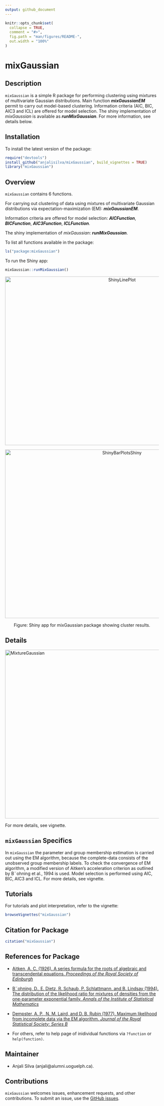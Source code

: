 ```yaml
---
output: github_document
---
```


<!-- README.md is generated from README.Rmd. Please edit that file -->

```r
knitr::opts_chunk$set(
  collapse = TRUE,
  comment = "#>",
  fig.path = "man/figures/README-",
  out.width = "100%"
)
```

# mixGaussian

<!-- badges: start -->
<!-- badges: end -->

## Description
`mixGaussian` is a simple R package for performing clustering using mixtures of multivariate Gaussian distributions. Main function __*mixGaussianEM*__ permit to carry out model-based clustering. Information criteria (AIC, BIC, AIC3 and ICL) are offered for model selection. The shiny implementation of *mixGaussian* is available as __*runMixGaussian*__. For more information, see details below.  


## Installation

To install the latest version of the package:

``` r
require("devtools")
install_github("anjalisilva/mixGaussian", build_vignettes = TRUE)
library("mixGaussian")
```


## Overview

`mixGaussian` contains 6 functions. 

For carrying out clustering of data using mixtures of multivariate Gaussian distributions via expectation-maximization (EM): __*mixGaussianEM*__. 

Information criteria are offered for model selection: __*AICFunction*__, __*BICFunction*__, __*AIC3Function*__, __*ICLFunction*__. 

The shiny implementation of *mixGaussian*: __*runMixGaussian*__. 

To list all functions available in the package: 

``` r
ls("package:mixGaussian")
```

To run the Shiny app:
``` r
mixGaussian::runMixGaussian()
```

<div style="text-align:center"><img src="inst/extdata/ShinyLinePlot.png" alt="ShinyLinePlot" width="750" height="550"/>

<div style="text-align:center"><img src="inst/extdata/ShinyBarPlotsShiny.png" alt="ShinyBarPlotsShiny" width="750" height="550"/>
  
 Figure: Shiny app for mixGaussian package showing cluster results.

<div style="text-align:left">
<div style="text-align:left">


## Details

<div style="text-align:left"><img src="inst/extdata/MixtureGaussian.png" alt="MixtureGaussian" width="750" height="550"/>

<div style="text-align:left">
<div style="text-align:left">

For more details, see vignette.


## `mixGaussian` Specifics

In `mixGaussian` the parameter and group membership estimation is carried out using the EM algorithm, because the complete-data consists of the unobserved group membership labels. To check the convergence of EM algorithm, a modified version of Aitken's acceleration criterion as outlined by B¨ohning et al., 1994 is used. Model selection is performed using AIC, BIC, AIC3 and ICL. For more details, see vignette.


## Tutorials  
  
For tutorials and plot interpretation, refer to the vignette:

``` r
browseVignettes("mixGaussian")
```


## Citation for Package
``` r
citation("mixGaussian")
```


## References for Package

* [Aitken, A. C. (1926). A series formula for the roots of algebraic and transcendental equations. *Proceedings of the Royal Society of Edinburgh*](https://www.cambridge.org/core/journals/proceedings-of-the-royal-society-of-edinburgh/article/iiia-series-formula-for-the-roots-of-algebraic-and-transcendental-equations/0CC96A97C8B634E2730F5208E506E6A9)

* [B¨ohning, D., E. Dietz, R. Schaub, P. Schlattmann, and B. Lindsay (1994). The distribution of the likelihood ratio for mixtures of densities from the one-parameter exponential family. *Annals of the Institute of Statistical Mathematics*](https://link.springer.com/article/10.1007/BF01720593)

* [Dempster, A. P., N. M. Laird, and D. B. Rubin (1977). Maximum likelihood from incomplete data via the EM algorithm. *Journal of the Royal Statistical Society: Series B*](https://www.ece.iastate.edu/~namrata/EE527_Spring08/Dempster77.pdf)

* For others, refer to help page of inidividual functions via `?function` or `help(function)`.


## Maintainer

* Anjali Silva (anjali@alumni.uoguelph.ca). 


## Contributions

`mixGaussian` welcomes issues, enhancement requests, and other contributions. To submit an issue, use the [GitHub issues](https://github.com/anjalisilva/mixGaussian/issues).
